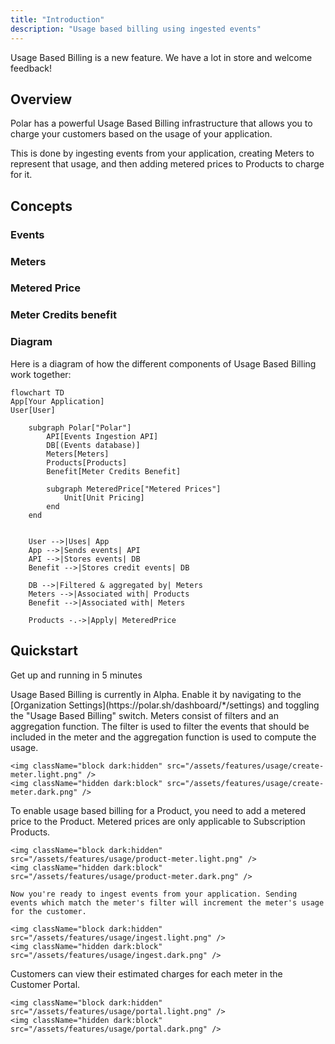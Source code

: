 ```yaml
---
title: "Introduction"
description: "Usage based billing using ingested events"
---
```



<Info>
  Usage Based Billing is a new feature. We have a lot in store and welcome
  feedback!
</Info>

## Overview

Polar has a powerful Usage Based Billing infrastructure that allows you to charge your customers based on the usage of your application.

This is done by ingesting events from your application, creating Meters to represent that usage, and then adding metered prices to Products to charge for it.

## Concepts

### Events

<Events />

### Meters

<Meters />

### Metered Price

<MeteredPrice />

### Meter Credits benefit

<MeterCredits />

### Diagram

Here is a diagram of how the different components of Usage Based Billing work together:

```mermaid
flowchart TD
App[Your Application]
User[User]

    subgraph Polar["Polar"]
        API[Events Ingestion API]
        DB[(Events database)]
        Meters[Meters]
        Products[Products]
        Benefit[Meter Credits Benefit]

        subgraph MeteredPrice["Metered Prices"]
            Unit[Unit Pricing]
        end
    end


    User -->|Uses| App
    App -->|Sends events| API
    API -->|Stores events| DB
    Benefit -->|Stores credit events| DB

    DB -->|Filtered & aggregated by| Meters
    Meters -->|Associated with| Products
    Benefit -->|Associated with| Meters

    Products -.->|Apply| MeteredPrice
```

## Quickstart

Get up and running in 5 minutes

<Steps>
  <Step title="Enable Usage Based Billing">
    Usage Based Billing is currently in Alpha. Enable it by navigating to the [Organization Settings](https://polar.sh/dashboard/*/settings) and toggling the "Usage Based Billing" switch.

  </Step>
  <Step title="Create a Meter">
    Meters consist of filters and an aggregation function.
    The filter is used to filter the events that should be included in the meter and the aggregation function is used to compute the usage.

    <img className="block dark:hidden" src="/assets/features/usage/create-meter.light.png" />
    <img className="hidden dark:block" src="/assets/features/usage/create-meter.dark.png" />

  </Step>
  <Step title="Add metered price to a Product">
    To enable usage based billing for a Product, you need to add a metered price to the Product. Metered prices are only applicable to Subscription Products.

    <img className="block dark:hidden" src="/assets/features/usage/product-meter.light.png" />
    <img className="hidden dark:block" src="/assets/features/usage/product-meter.dark.png" />

  </Step>
  <Step title="Ingest Events">

    Now you're ready to ingest events from your application. Sending events which match the meter's filter will increment the meter's usage for the customer.

    <img className="block dark:hidden" src="/assets/features/usage/ingest.light.png" />
    <img className="hidden dark:block" src="/assets/features/usage/ingest.dark.png" />

  </Step>
  <Step title="Customer Usage">
    Customers can view their estimated charges for each meter in the Customer Portal.

    <img className="block dark:hidden" src="/assets/features/usage/portal.light.png" />
    <img className="hidden dark:block" src="/assets/features/usage/portal.dark.png" />

  </Step>
</Steps>
